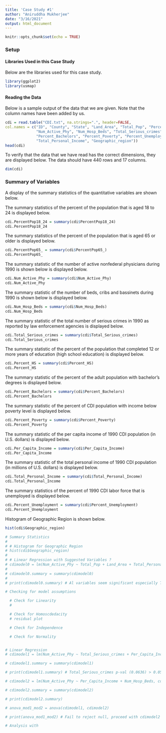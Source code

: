 ```yaml
---
title: 'Case Study #1'
author: "Aniruddha Mukherjee"
date: "3/16/2021"
output: html_document
---
```


```r
knitr::opts_chunk$set(echo = TRUE)
```

### Setup

#### Libraries Used in this Case Study

Below are the libraries used for this case study.
```r
library(ggplot2)
library(usmap)
```

#### Reading the Data

Below is a sample output of the data that we are given. Note that the column names have been added by us.
```r
cdi = read.table("CDI.txt", na.strings=".", header=FALSE,
col.names = c("ID", "County", "State", "Land_Area", "Total_Pop", "PercentPop18_24", "PercentPop65_",
              "Num_Active_Phy", "Num_Hosp_Beds", "Total_Serious_crimes", "Percent_HS",
              "Percent_Bachelors", "Percent_Poverty", "Percent_Unemployment", "Per_Capita_Income", 
              "Total_Personal_Income", "Geographic_region"))
head(cdi)
```

To verify that the data that we have read has the correct dimensions, they are displayed below. The data should have $440$ rows and $17$ columns.
```r
dim(cdi)
```

### Summary of Variables

A display of the summary statistics of the quantitative variables are shown below.

The summary statistics of the percent of the population that is aged $18$ to $24$ is displayed below.
```r
cdi.PercentPop18_24 = summary(cdi$PercentPop18_24)
cdi.PercentPop18_24
```



The summary statistics of the percent of the population that is aged $65$ or older is displayed below.
```r
cdi.PercentPop65_ = summary(cdi$PercentPop65_)
cdi.PercentPop65_
```



The summary statistic of the number of active nonfederal physicians during $1990$ is shown below is displayed below.
```r
cdi.Num_Active_Phy = summary(cdi$Num_Active_Phy)
cdi.Num_Active_Phy
```



The summary statistic of the number of beds, cribs and bassinets during $1990$ is shown below is displayed below.
```r
cdi.Num_Hosp_Beds = summary(cdi$Num_Hosp_Beds)
cdi.Num_Hosp_Beds
```



The summary statistic of the total number of serious crimes in 1990 as reported by law enforcement agencies is displayed below.
```r
cdi.Total_Serious_crimes = summary(cdi$Total_Serious_crimes)
cdi.Total_Serious_crimes
```



The summary statistic of the percent of the population that completed $12$ or more years of education (high school education) is displayed below.
```r
cdi.Percent_HS = summary(cdi$Percent_HS)
cdi.Percent_HS
```



The summary statistic of the percent of the adult population with bachelor's degrees is displayed below.
```r
cdi.Percent_Bachelors = summary(cdi$Percent_Bachelors)
cdi.Percent_Bachelors
```



The summary statistic of the percent of CDI population with income below poverty level is displayed below.
```r
cdi.Percent_Poverty = summary(cdi$Percent_Poverty)
cdi.Percent_Poverty
```



The summary statistic of the per capita income of 1990 CDI population (in U.S. dollars) is displayed below.
```r
cdi.Per_Capita_Income = summary(cdi$Per_Capita_Income)
cdi.Per_Capita_Income
```



The summary statistic of the total personal income of 1990 CDI population (in millions of U.S. dollars) is displayed below.
```r
cdi.Total_Personal_Income = summary(cdi$Total_Personal_Income)
cdi.Total_Personal_Income
```



The summary statistics of the percent of 1990 CDI labor force that is unemployed is displayed below.
```r
cdi.Percent_Unemployment = summary(cdi$Percent_Unemployment)
cdi.Percent_Unemployment
```


<!-- WORK ON LATER -->
<!-- ```{r, echo = TRUE} -->
<!-- cdi.df = as.data.frame(cdi)[c("State", "County", "Total_Pop")] -->
<!-- colnames(cdi.df) <- c("state", "county", "total_pop") -->
<!-- fips_needed = fips(cdi.df_reduced$state) -->
<!-- cdi.df$fips <- fips_needed -->
<!-- cdi.df_reduced = subset(cdi.df, select = c("fips", "county", "total_pop")) -->

<!-- plot_usmap(data = cdi.df_reduced, values = "total_pop", regions = "counties", color = "lightblue") +  -->
<!--   labs(title = "U.S. Counties",  -->
<!--        subtitle = "Estimated County Population in 1990") -->

<!-- ``` -->


Histogram of Geographic Region is shown below.
```r
hist(cdi$Geographic_region)
```

```r

# Summary Statistics
# 
# # Histogram for Geographic Region
# hist(cdi$Geographic_region)
# 
# # Linear Regression with Suggested Variables ?
# cdimodel0 = lm(Num_Active_Phy ~ Total_Pop + Land_Area + Total_Personal_Income, cdi)
# 
# cdimodel0.summary = summary(cdimodel0)
# 
# print(cdimodel0.summary) # Al variables seem significant especially Total_Personal_Income

# Checking for model assumptions

  # Check for Linearity
  #

  # Check for Homoscdedacity
  # residual plot

  # Check for Independence

  # Check for Normality


# Linear Regression
# cdimodel1 = lm(Num_Active_Phy ~ Total_Serious_crimes + Per_Capita_Income + Num_Hosp_Beds, cdi)

# cdimodel1.summary = summary(cdimodel1)

# print(cdimodel1.summary) # Total_Serious_crimes p-val (0.0636) > 0.05

# cdimodel2 = lm(Num_Active_Phy ~ Per_Capita_Income + Num_Hosp_Beds, cdi)

# cdimodel2.summary = summary(cdimodel2)

# print(cdimodel2.summary)

# anova_mod1_mod2 = anova(cdimodel1, cdimodel2)

# print(anova_mod1_mod2) # Fail to reject null, proceed with cdimodel2

# Analysis with
```




































